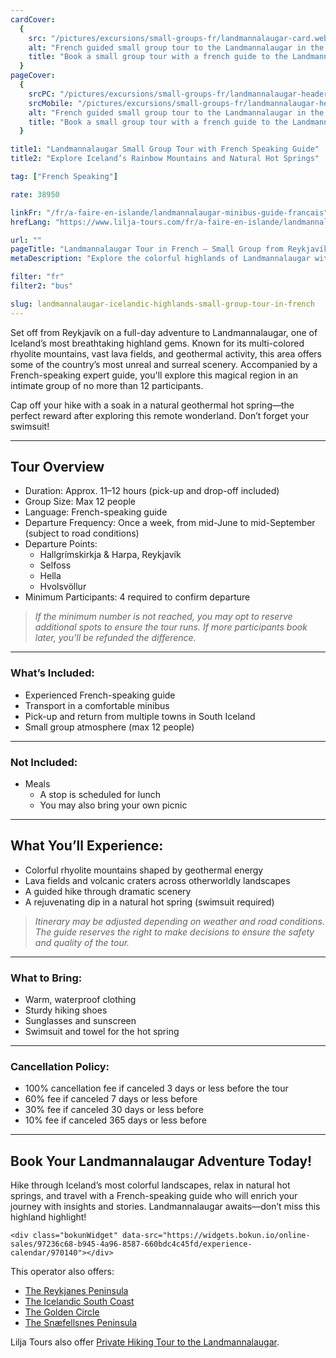 ```yaml
---
cardCover:
  {
    src: "/pictures/excursions/small-groups-fr/landmannalaugar-card.webp",
    alt: "French guided small group tour to the Landmannalaugar in the Icelandic Highlands",
    title: "Book a small group tour with a french guide to the Landmannalaugar",
  }
pageCover:
  {
    srcPC: "/pictures/excursions/small-groups-fr/landmannalaugar-header-pc.webp",
    srcMobile: "/pictures/excursions/small-groups-fr/landmannalaugar-header-mobile.webp",
    alt: "French guided small group tour to the Landmannalaugar in the Icelandic Highlands",
    title: "Book a small group tour with a french guide to the Landmannalaugar",
  }

title1: "Landmannalaugar Small Group Tour with French Speaking Guide"
title2: "Explore Iceland’s Rainbow Mountains and Natural Hot Springs"

tag: ["French Speaking"]

rate: 38950

linkFr: "/fr/a-faire-en-islande/landmannalaugar-minibus-guide-francais"
hrefLang: "https://www.lilja-tours.com/fr/a-faire-en-islande/landmannalaugar-minibus-guide-francais"

url: ""
pageTitle: "Landmannalaugar Tour in French – Small Group from Reykjavík"
metaDescription: "Explore the colorful highlands of Landmannalaugar with a French-speaking guide. Includes hiking, hot springs, and small group comfort. Book now."

filter: "fr"
filter2: "bus"

slug: landmannalaugar-icelandic-highlands-small-group-tour-in-french
---
```


Set off from Reykjavík on a full-day adventure to Landmannalaugar, one of Iceland’s most breathtaking highland gems. Known for its multi-colored rhyolite mountains, vast lava fields, and geothermal activity, this area offers some of the country’s most unreal and surreal scenery. Accompanied by a French-speaking expert guide, you'll explore this magical region in an intimate group of no more than 12 participants.

Cap off your hike with a soak in a natural geothermal hot spring—the perfect reward after exploring this remote wonderland. Don’t forget your swimsuit!

---

## Tour Overview

- Duration: Approx. 11–12 hours (pick-up and drop-off included)
- Group Size: Max 12 people
- Language: French-speaking guide
- Departure Frequency: Once a week, from mid-June to mid-September (subject to road conditions)
- Departure Points:
  - Hallgrímskirkja & Harpa, Reykjavík
  - Selfoss
  - Hella
  - Hvolsvöllur
- Minimum Participants: 4 required to confirm departure

> _If the minimum number is not reached, you may opt to reserve additional spots to ensure the tour runs. If more participants book later, you’ll be refunded the difference._

---

### What’s Included:

- Experienced French-speaking guide
- Transport in a comfortable minibus
- Pick-up and return from multiple towns in South Iceland
- Small group atmosphere (max 12 people)

---

### Not Included:

- Meals
  - A stop is scheduled for lunch
  - You may also bring your own picnic

---

## What You’ll Experience:

- Colorful rhyolite mountains shaped by geothermal energy
- Lava fields and volcanic craters across otherworldly landscapes
- A guided hike through dramatic scenery
- A rejuvenating dip in a natural hot spring (swimsuit required)

> _Itinerary may be adjusted depending on weather and road conditions. The guide reserves the right to make decisions to ensure the safety and quality of the tour._

---

### What to Bring:

- Warm, waterproof clothing
- Sturdy hiking shoes
- Sunglasses and sunscreen
- Swimsuit and towel for the hot spring

---

### Cancellation Policy:

- 100% cancellation fee if canceled 3 days or less before the tour
- 60% fee if canceled 7 days or less before
- 30% fee if canceled 30 days or less before
- 10% fee if canceled 365 days or less before

---

## Book Your Landmannalaugar Adventure Today!

Hike through Iceland’s most colorful landscapes, relax in natural hot springs, and travel with a French-speaking guide who will enrich your journey with insights and stories. Landmannalaugar awaits—don’t miss this highland highlight!

<script
  type="text/javascript"
  src="https://widgets.bokun.io/assets/javascripts/apps/build/BokunWidgetsLoader.js?bookingChannelUUID=97236c68-b945-4a96-8587-660bdc4c45fd"
  async
></script>

    <div class="bokunWidget" data-src="https://widgets.bokun.io/online-sales/97236c68-b945-4a96-8587-660bdc4c45fd/experience-calendar/970140"></div>

This operator also offers:

- <a href="/things-to-do-iceland/reykjanes-peninsula-small-group-tour-in-french/" title="Guided tours in french">The Reykjanes Peninsula</a>
- <a href="/things-to-do-iceland/south-coast-small-group-tour-in-french-iceland/" title="Guided tours in french">The Icelandic South Coast</a>
- <a href="/things-to-do-iceland/golden-circle-small-group-tour-in-french-iceland/" title="Guided tours in french">The Golden Circle</a>
- <a href="/things-to-do-iceland/snaefellsnes-peninsula-small-group-tour-in-french/" title="Guided tours in french">The Snæfellsnes Peninsula</a>

Lilja Tours also offer <a href="/day-tours-iceland/private-hiking-tour-to-the-landmannalaugar/" title="private landmannalaugar tours">Private Hiking Tour to the Landmannalaugar</a>.